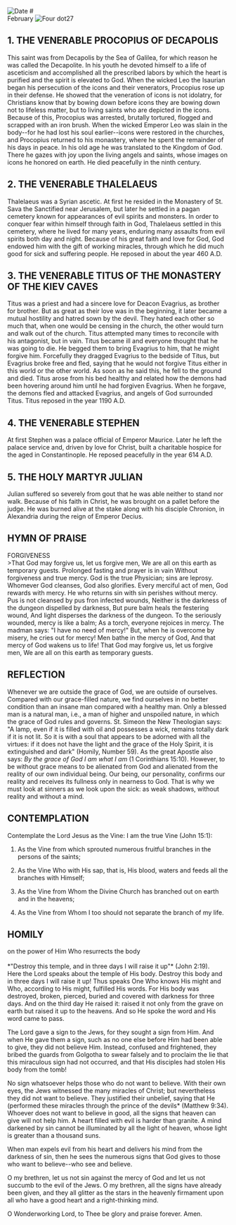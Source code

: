 
<RunningHead />
<Image src="/title-imprint.png" height={50} width={50} alt="Date" className="title-imprint"/>
# <div id="date">February <Image className="four-dot" src="/four-dot.png" height={15} width={15} alt="Four dot" />27</div>

## 1. THE VENERABLE PROCOPIUS OF DECAPOLIS

This saint was from Decapolis by the Sea of Galilea, for which reason he was called the Decapolite. In his youth he devoted himself to a life of asceticism and accomplished all the prescribed labors by which the heart is purified and the spirit is elevated to God. When the wicked Leo the Isaurian began his persecution of the icons and their venerators, Procopius rose up in their defense. He showed that the veneration of icons is not idolatry, for Christians know that by bowing down before icons they are bowing down not to lifeless matter, but to living saints who are depicted in the icons. Because of this, Procopius was arrested, brutally tortured, flogged and scrapped with an iron brush. When the wicked Emperor Leo was slain in the body--for he had lost his soul earlier--icons were restored in the churches, and Procopius returned to his monastery, where he spent the remainder of his days in peace. In his old age he was translated to the Kingdom of God. There he gazes with joy upon the living angels and saints, whose images on icons he honored on earth. He died peacefully in the ninth century.

## 2. THE VENERABLE THALELAEUS

Thalelaeus was a Syrian ascetic. At first he resided in the Monastery of St. Sava the Sanctified near Jerusalem, but later he settled in a pagan cemetery known for appearances of evil spirits and monsters. In order to conquer fear within himself through faith in God, Thalelaeus settled in this cemetery, where he lived for many years, enduring many assaults from evil spirits both day and night. Because of his great faith and love for God, God endowed him with the gift of working miracles, through which he did much good for sick and suffering people. He reposed in about the year 460 A.D.

## 3. THE VENERABLE TITUS OF THE MONASTERY OF THE KIEV CAVES

Titus was a priest and had a sincere love for Deacon Evagrius, as brother for brother. But as great as their love was in the beginning, it later became a mutual hostility and hatred sown by the devil. They hated each other so much that, when one would be censing in the church, the other would turn and walk out of the church. Titus attempted many times to reconcile with his antagonist, but in vain. Titus became ill and everyone thought that he was going to die. He begged them to bring Evagrius to him, that he might forgive him. Forcefully they dragged Evagrius to the bedside of Titus, but Evagrius broke free and fled, saying that he would not forgive Titus either in this world or the other world. As soon as he said this, he fell to the ground and died. Titus arose from his bed healthy and related how the demons had been hovering around him until he had forgiven Evagrius. When he forgave, the demons fled and attacked Evagrius, and angels of God surrounded Titus. Titus reposed in the year 1190 A.D.

## 4. THE VENERABLE STEPHEN

At first Stephen was a palace official of Emperor Maurice. Later he left the palace service and, driven by love for Christ, built a charitable hospice for the aged in Constantinople. He reposed peacefully in the year 614 A.D.

## 5. THE HOLY MARTYR JULIAN

Julian suffered so severely from gout that he was able neither to stand nor walk. Because of his faith in Christ, he was brought on a pallet before the judge. He was burned alive at the stake along with his disciple Chronion, in Alexandria during the reign of Emperor Decius.


## HYMN OF PRAISE
<div style={{textAlign:'center', color:'crimson', fontWeight:'bold'}}>
FORGIVENESS
</div>
>That God may forgive us, let us forgive men,  
We are all on this earth as temporary guests.  
Prolonged fasting and prayer is in vain  
Without forgiveness and true mercy.  
God is the true Physician; sins are leprosy.  
Whomever God cleanses, God also glorifies.  
Every merciful act of men, God rewards with mercy.  
He who returns sin with sin perishes without mercy.  
Pus is not cleansed by pus fron infected wounds,  
Neither is the darkness of the dungeon dispelled by darkness,  
But pure balm heals the festering wound,  
And light disperses the darkness of the dungeon.  
To the seriously wounded, mercy is like a balm;  
As a torch, everyone rejoices in mercy.  
The madman says: "I have no need of mercy!"  
But, when he is overcome by misery, he cries out for mercy!  
Men bathe in the mercy of God,  
And that mercy of God wakens us to life!  
That God may forgive us, let us forgive men,  
We are all on this earth as temporary guests.  


## REFLECTION

Whenever we are outside the grace of God, we are outside of ourselves. Compared with our grace-filled nature, we find ourselves in no better condition than an insane man compared with a healthy man. Only a blessed man is a natural man, i.e., a man of higher and unspoiled nature, in which the grace of God rules and governs. St. Simeon the New Theologian says: "A lamp, even if it is filled with oil and possesses a wick, remains totally dark if it is not lit. So it is with a soul that appears to be adorned with all the virtues: if it does not have the light and the grace of the Holy Spirit, it is extinguished and dark" (Homily, Number 59). As the great Apostle also says: *By the grace of God I am what I am* (1 Corinthians 15:10). However, to be without grace means to be alienated from God and alienated from the reality of our own individual being. Our being, our personality, confirms our reality and receives its fullness only in nearness to God. That is why we must look at sinners as we look upon the sick: as weak shadows, without reality and without a mind.


## CONTEMPLATION

Contemplate the Lord Jesus as the Vine: I am the true Vine (John 15:1):

1. As the Vine from which sprouted numerous fruitful branches in the persons of the saints;

2. As the Vine Who with His sap, that is, His blood, waters and feeds all the branches with Himself;

3. As the Vine from Whom the Divine Church has branched out on earth and in the heavens;

4. As the Vine from Whom I too should not separate the branch of my life.


## HOMILY
<div style={{textAlign:'center', color:'crimson', fontWeight:'bold'}}>
on the power of Him Who resurrects the body
</div><br />
<div style={{textAlign:'right'}}>
*"Destroy this temple, and in three days I will raise it up"* (John 2:19).
</div>
Here the Lord speaks about the temple of His body. Destroy this body and in three days I will raise it up! Thus speaks One Who knows His might and Who, according to His might, fulfilled His words. For His body was destroyed, broken, pierced, buried and covered with darkness for three days. And on the third day He raised it: raised it not only from the grave on earth but raised it up to the heavens. And so He spoke the word and His word came to pass.

The Lord gave a sign to the Jews, for they sought a sign from Him. And when He gave them a sign, such as no one else before Him had been able to give, they did not believe Him. Instead, confused and frightened, they bribed the guards from Golgotha to swear falsely and to proclaim the lie that this miraculous sign had not occurred, and that His disciples had stolen His body from the tomb!

No sign whatsoever helps those who do not want to believe. With their own eyes, the Jews witnessed the many miracles of Christ; but nevertheless they did not want to believe. They justified their unbelief, saying that He (performed these miracles through the prince of the devils* (Matthew 9:34). Whoever does not want to believe in good, all the signs that heaven can give will not help him. A heart filled with evil is harder than granite. A mind darkened by sin cannot be illuminated by all the light of heaven, whose light is greater than a thousand suns.

When man expels evil from his heart and delivers his mind from the darkness of sin, then he sees the numerous signs that God gives to those who want to believe--who see and believe.

O my brethren, let us not sin against the mercy of God and let us not succumb to the evil of the Jews. O my brethren, all the signs have already been given, and they all glitter as the stars in the heavenly firmament upon all who have a good heart and a right-thinking mind.

O Wonderworking Lord, to Thee be glory and praise forever. Amen.